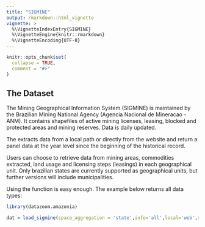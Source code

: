 ```yaml
---
title: "SIGMINE"
output: rmarkdown::html_vignette
vignette: >
  %\VignetteIndexEntry{SIGMINE}
  %\VignetteEngine{knitr::rmarkdown}
  %\VignetteEncoding{UTF-8}
---
```


```r
knitr::opts_chunk$set(
  collapse = TRUE,
  comment = "#>"
)
```

## The Dataset

The Mining Geographical Information System (SIGMINE) is maintained by the Brazilian Mining National Agency (Agencia Nacional de Mineracao - ANM). It contains shapefiles of active mining licenses, leasing, blocked and protected areas and mining reserves. Data is daily updated.

The \code{load_sigmine} extracts data from a local path or directly from the website \url{https://dados.gov.br/dataset/sistema-de-informacoes-geograficas-da-mineracao-sigmine} and return a panel data at the year level since the beginning of the historical record. 

Users can choose to retrieve data from mining areas, commodities extracted, land usage and licensing steps (leasings) in each geographical unit. Only brazilian states are currently supported as geographical units, but further versions will include municipalities.

Using the function is easy enough. The example below returns all data types:

```r
library(datazoom.amazonia)

dat = load_sigmine(space_aggregation = 'state',info='all',local='web',return='edited')

```
